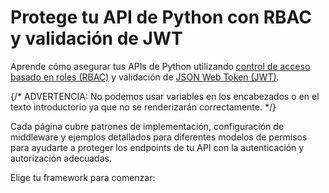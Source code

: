 
# Protege tu API de Python con RBAC y validación de JWT

Aprende cómo asegurar tus APIs de Python utilizando [control de acceso basado en roles (RBAC)](/authorization/role-based-access-control) y validación de [JSON Web Token (JWT)](https://auth.wiki/jwt).

{/* ADVERTENCIA: No podemos usar variables en los encabezados o en el texto introductorio ya que no se renderizarán correctamente. */}

Cada página cubre patrones de implementación, configuración de middleware y ejemplos detallados para diferentes modelos de permisos para ayudarte a proteger los endpoints de tu API con la autenticación y autorización adecuadas.

Elige tu framework para comenzar:

<MiniGallery />
